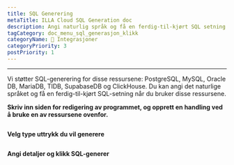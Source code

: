 ```yaml
---
title: SQL Generering
metaTitle: ILLA Cloud SQL Generation doc
description: Angi naturlig språk og få en ferdig-til-kjørt SQL setning
tagCategory: doc_menu_sql_generasjon_klikk
categoryName: 🔨 Integrasjoner
categoryPriority: 3
postPriority: 1
---
```


* * *

<Heading hidden>SQL Generation</Heading>

Vi støtter SQL-generering for disse ressursene: PostgreSQL, MySQL, Oracle DB, MariaDB, TIDB, SupabaseDB og ClickHouse. Du kan angi det naturlige språket og få en ferdig-til-kjørt SQL-setning når du bruker disse ressursene. 

**Skriv inn siden for redigering av programmet, og opprett en handling ved å bruke en av ressursene ovenfor.** 

<img src='https://cdn.illacloud.com/official-website/img/docs/assemble/sql_generate.png' alt="" />

**Velg type uttrykk du vil generere**

<img src='https://cdn.illacloud.com/official-website/img/docs/assemble/sql_generate(1).gif' alt="" />

**Angi detaljer og klikk SQL-generer**

<img src='https://cdn.illacloud.com/official-website/img/docs/assemble/sql_generate(2).png' alt="" />
